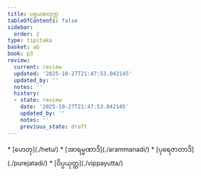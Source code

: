 ```yaml
---
title: ပစ္စယစတုက္က
tableOfContents: false
sidebar:
  order: 2
type: tipitaka
basket: ab
book: p3
review:
  current: review
  updated: '2025-10-27T21:47:53.042145'
  updated_by: ''
  notes: ''
  history:
  - state: review
    date: '2025-10-27T21:47:53.042145'
    updated_by: ''
    notes: ''
    previous_state: draft
---
```



<ReviewStatus review={frontmatter.review} showDetails={true} />

<HypothesisAnnotation frontmatter={frontmatter} />

<DynamicBreadcrumb />



<TableOfContents book="p3">
* [ဟေတု](./hetu/)
* [အာရမ္မဏာဒိ](./arammanadi/)
* [ပုရေဇာတာဒိ](./purejatadi/)
* [ဝိပ္ပယုတ္တ](./vippayutta/)
</TableOfContents>